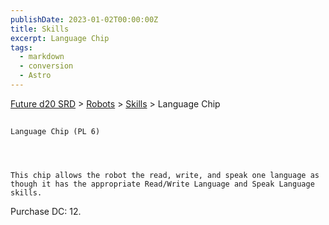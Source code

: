 ```yaml
---
publishDate: 2023-01-02T00:00:00Z
title: Skills
excerpt: Language Chip
tags:
  - markdown
  - conversion
  - Astro
---
```







[Future d20 SRD](/#futureD20)
     > [Robots](future-d20-srd-robots-index)
     > [Skills](future-d20-srd-robots-skills-index)
     > Language Chip
    




## 
    Language Chip (PL 6)
   



    This chip allows the robot the read, write, and speak one language as though it has the appropriate Read/Write Language and Speak Language skills.
Purchase DC: 12.
   






